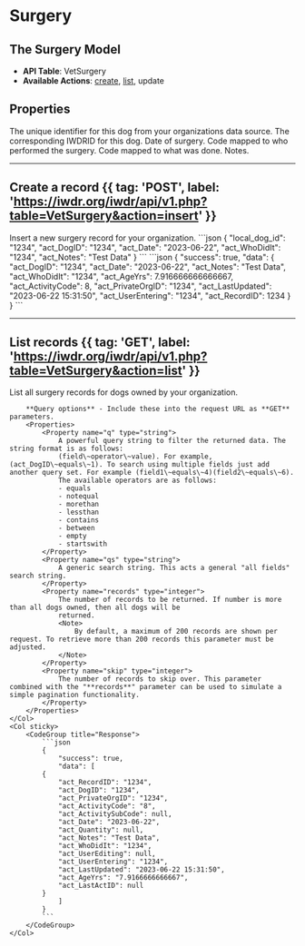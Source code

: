 
# Surgery

<AuthChecker />

## The Surgery Model
- **API Table**: VetSurgery
- **Available Actions**: [create](#create-a-record), [list](#list-records), update

## Properties

<Properties>
    <Property name="local_dog_id" type="integer" required>
        The unique identifier for this dog from your organizations data source.
    </Property>
    <Property name="act_DogID" type="integer" required>
        The corresponding IWDRID for this dog.
    </Property>
    <Property name={"act_Date"} type={"datetime"} required>
        Date of surgery.
    </Property>
    <Property name={"act_WhoDidIt"} type={"integer"}>
        Code mapped to who performed the surgery.
        <WhoDidItDataTable />
    </Property>
    <Property name={"act_ActivitySubCode"} type={"integer"} required>
        Code mapped to what was done.
        <ActivitySubCodeDataTable />
    </Property>
    <Property name={"act_Notes"} type={"string"}>
        Notes.
    </Property>
</Properties>

---

## Create a record {{ tag: 'POST', label: 'https://iwdr.org/iwdr/api/v1.php?table=VetSurgery&action=insert' }}

<Row>
    <Col>
        Insert a new surgery record for your organization.
    </Col>
    <Col sticky>
        <CodeGroup title="Request Body">
            ```json
            {
                "local_dog_id": "1234",
                "act_DogID": "1234",
                "act_Date": "2023-06-22",
                "act_WhoDidIt": "1234",
                "act_Notes": "Test Data"
            }
            ```
        </CodeGroup>
        <CodeGroup title="Response">
            ```json
            {
                "success": true,
                "data": {
                "act_DogID": "1234",
                "act_Date": "2023-06-22",
                "act_Notes": "Test Data",
                "act_WhoDidIt": "1234",
                "act_AgeYrs": 7.916666666666667,
                "act_ActivityCode": 8,
                "act_PrivateOrgID": "1234",
                "act_LastUpdated": "2023-06-22 15:31:50",
                "act_UserEntering": "1234",
                "act_RecordID": 1234
            }
            }
            ```
        </CodeGroup>
    </Col>
</Row>

---

## List records {{ tag: 'GET', label: 'https://iwdr.org/iwdr/api/v1.php?table=VetSurgery&action=list' }}

<Row>
    <Col>
        List all surgery records for dogs owned by your organization.

        **Query options** - Include these into the request URL as **GET** parameters.
        <Properties>
            <Property name="q" type="string">
                A powerful query string to filter the returned data. The string format is as follows:
                (field\~operator\~value). For example, (act_DogID\~equals\~1). To search using multiple fields just add another query set. For example (field1\~equals\~4)(field2\~equals\~6).
                The available operators are as follows:
                - equals
                - notequal
                - morethan
                - lessthan
                - contains
                - between
                - empty
                - startswith
            </Property>
            <Property name="qs" type="string">
                A generic search string. This acts a general "all fields" search string.
            </Property>
            <Property name="records" type="integer">
                The number of records to be returned. If number is more than all dogs owned, then all dogs will be
                returned.
                <Note>
                    By default, a maximum of 200 records are shown per request. To retrieve more than 200 records this parameter must be adjusted.
                </Note>
            </Property>
            <Property name="skip" type="integer">
                The number of records to skip over. This parameter combined with the "**records**" parameter can be used to simulate a simple pagination functionality.
            </Property>
        </Properties>
    </Col>
    <Col sticky>
        <CodeGroup title="Response">
            ```json
            {
                "success": true,
                "data": [
            {
                "act_RecordID": "1234",
                "act_DogID": "1234",
                "act_PrivateOrgID": "1234",
                "act_ActivityCode": "8",
                "act_ActivitySubCode": null,
                "act_Date": "2023-06-22",
                "act_Quantity": null,
                "act_Notes": "Test Data",
                "act_WhoDidIt": "1234",
                "act_UserEditing": null,
                "act_UserEntering": "1234",
                "act_LastUpdated": "2023-06-22 15:31:50",
                "act_AgeYrs": "7.9166666666667",
                "act_LastActID": null
            }
                ]
            }
            ```
        </CodeGroup>
    </Col>
</Row>